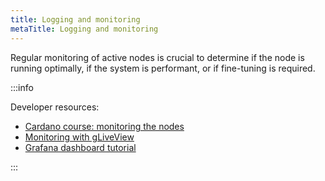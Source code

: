 ```yaml
---
title: Logging and monitoring
metaTitle: Logging and monitoring
---
```


Regular monitoring of active nodes is crucial to determine if the node is running optimally, if the system is performant, or if fine-tuning is required.

:::info

Developer resources:

- [Cardano course: monitoring the nodes](https://cardano-course.gitbook.io/cardano-course/handbook/monitoring-our-nodes)
- [Monitoring with gLiveView](https://developers.cardano.org/docs/operate-a-stake-pool/monitoring-gLiveView)
- [Grafana dashboard tutorial](https://developers.cardano.org/docs/operate-a-stake-pool/grafana-dashboard-tutorial)

:::


